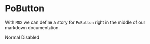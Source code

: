 

<Meta title="PoButton/Introduction" />

# PoButton

With `MDX` we can define a story for `PoButton` right in the middle of our
markdown documentation.

<Canvas>
  <Story name="all PoButton">
    <form>
      <PoButton>Normal<PoButton/>
      <PoButton disabled>Disabled<PoButton/>
    </form>
  </Story>
</Canvas>